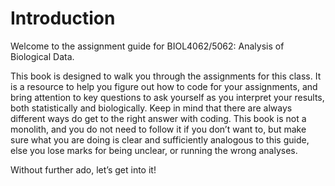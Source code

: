 # Introduction {.unnumbered}

Welcome to the assignment guide for BIOL4062/5062: Analysis of Biological Data.

This book is designed to walk you through the assignments for this class. It is a resource to help you figure out how to code for your assignments, and bring attention to key questions to ask yourself as you interpret your results, both statistically and biologically. Keep in mind that there are always different ways do get to the right answer with coding. This book is not a monolith, and you do not need to follow it if you don't want to, but make sure what you are doing is clear and sufficiently analogous to this guide, else you lose marks for being unclear, or running the wrong analyses.

Without further ado, let's get into it!